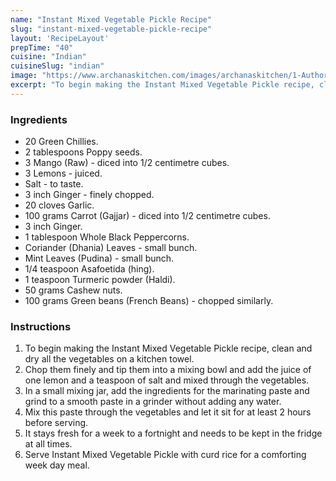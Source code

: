 ---
name: "Instant Mixed Vegetable Pickle Recipe"
slug: "instant-mixed-vegetable-pickle-recipe"
layout: 'RecipeLayout'
prepTime: "40"
cuisine: "Indian"
cuisineSlug: "indian"
image: "https://www.archanaskitchen.com/images/archanaskitchen/1-Author/Gauravi_Vinay/Instant_Mixed_vegetable_pickle.jpg"
excerpt: "To begin making the Instant Mixed Vegetable Pickle recipe, clean and dry all the vegetables on a kitchen towel"
---

### Ingredients

- 20 Green Chillies.
- 2 tablespoons Poppy seeds.
- 3 Mango (Raw) - diced into 1/2 centimetre cubes.
- 3 Lemons - juiced.
- Salt - to taste.
- 3 inch Ginger - finely chopped.
- 20 cloves Garlic.
- 100 grams Carrot (Gajjar) - diced into 1/2 centimetre cubes.
- 3 inch Ginger.
- 1 tablespoon Whole Black Peppercorns.
- Coriander (Dhania) Leaves - small bunch.
- Mint Leaves (Pudina) - small bunch.
- 1/4 teaspoon Asafoetida (hing).
- 1 teaspoon Turmeric powder (Haldi).
- 50 grams Cashew nuts.
- 100 grams Green beans (French Beans) - chopped similarly.

### Instructions

1. To begin making the Instant Mixed Vegetable Pickle recipe, clean and dry all the vegetables on a kitchen towel.
1. Chop them finely and tip them into a mixing bowl and add the juice of one lemon and a teaspoon of salt and mixed through the vegetables.
1. In a small mixing jar, add the ingredients for the marinating paste and grind to a smooth paste in a grinder without adding any water.
1. Mix this paste through the vegetables and let it sit for at least 2 hours before serving.
1. It stays fresh for a week to a fortnight and needs to be kept in the fridge at all times.
1. Serve Instant Mixed Vegetable Pickle with curd rice for a comforting week day meal.
